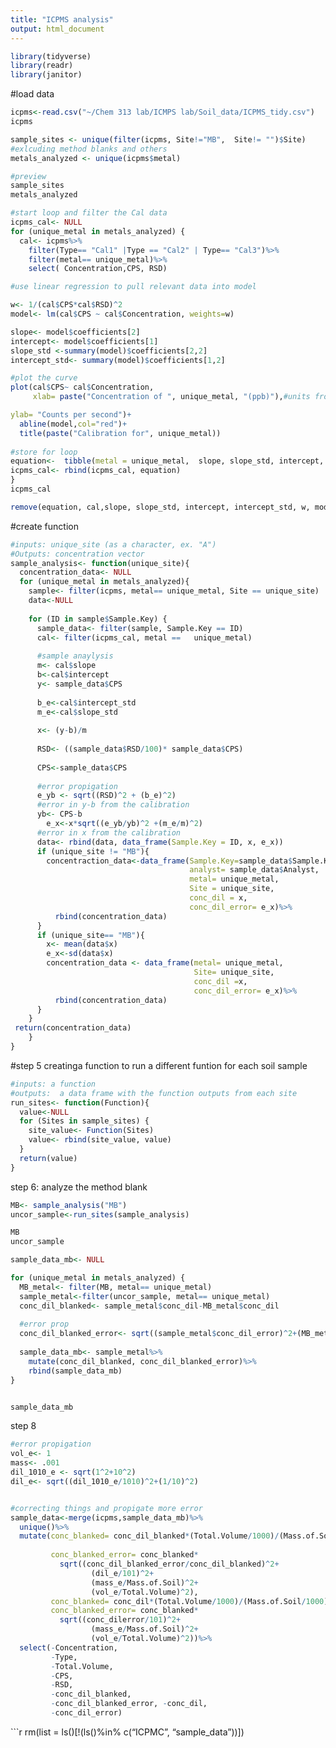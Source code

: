 ```yaml
---
title: "ICPMS analysis"
output: html_document
---
```


```r
library(tidyverse)
library(readr)
library(janitor)

```

#load data
```r
icpms<-read.csv("~/Chem 313 lab/ICMPS lab/Soil_data/ICPMS_tidy.csv")
icpms
```

```r
sample_sites <- unique(filter(icpms, Site!="MB",  Site!= "")$Site)
#exlcuding method blanks and others
metals_analyzed <- unique(icpms$metal)

#preview
sample_sites
metals_analyzed

```

```r
#start loop and filter the Cal data
icpms_cal<- NULL
for (unique_metal in metals_analyzed) {
  cal<- icpms%>%
    filter(Type== "Cal1" |Type == "Cal2" | Type== "Cal3")%>%
    filter(metal== unique_metal)%>%
    select( Concentration,CPS, RSD)

#use linear regression to pull relevant data into model

w<- 1/(cal$CPS*cal$RSD)^2
model<- lm(cal$CPS ~ cal$Concentration, weights=w)

slope<- model$coefficients[2]
intercept<- model$coefficients[1]
slope_std <-summary(model)$coefficients[2,2]
intercept_std<- summary(model)$coefficients[1,2]

#plot the curve
plot(cal$CPS~ cal$Concentration,
     xlab= paste("Concentration of ", unique_metal, "(ppb)"),#units from the standard(ug/L)

ylab= "Counts per second")+
  abline(model,col="red")+
  title(paste("Calibration for", unique_metal))
     
#store for loop
equation<-  tibble(metal = unique_metal,  slope, slope_std, intercept, intercept_std)
icpms_cal<- rbind(icpms_cal, equation)
}
icpms_cal

remove(equation, cal,slope, slope_std, intercept, intercept_std, w, model, unique_metal)
```

#create function 
```r
#inputs: unique_site (as a character, ex. "A")
#Outputs: concentration vector
sample_analysis<- function(unique_site){
  concentration_data<- NULL
  for (unique_metal in metals_analyzed){
    sample<- filter(icpms, metal== unique_metal, Site == unique_site)
    data<-NULL
    
    for (ID in sample$Sample.Key) {
      sample_data<- filter(sample, Sample.Key == ID)
      cal<- filter(icpms_cal, metal ==   unique_metal)
      
      #sample anaylysis
      m<- cal$slope
      b<-cal$intercept
      y<- sample_data$CPS
      
      b_e<-cal$intercept_std
      m_e<-cal$slope_std
      
      x<- (y-b)/m
      
      RSD<- ((sample_data$RSD/100)* sample_data$CPS)
      
      CPS<-sample_data$CPS
      
      #error propigation
      e_yb <- sqrt((RSD)^2 + (b_e)^2)
      #error in y-b from the calibration
      yb<- CPS-b
        e_x<-x*sqrt((e_yb/yb)^2 +(m_e/m)^2)
      #error in x from the calibration
      data<- rbind(data, data_frame(Sample.Key = ID, x, e_x))
      if (unique_site != "MB"){
        concentraction_data<-data_frame(Sample.Key=sample_data$Sample.Key,
                                        analyst= sample_data$Analyst,
                                        metal= unique_metal,
                                        Site = unique_site,
                                        conc_dil = x,
                                        conc_dil_error= e_x)%>%
          rbind(concentration_data)
      }
      if (unique_site== "MB"){
        x<- mean(data$x)
        e_x<-sd(data$x)
        concentration_data <- data_frame(metal= unique_metal,
                                         Site= unique_site,
                                         conc_dil =x,
                                         conc_dil_error= e_x)%>%
          rbind(concentration_data)
      }
    }
 return(concentration_data) 
    }
}
```

#step  5 creatinga function to run a different funtion for each soil sample
```r
#inputs: a function
#outputs:  a data frame with the function outputs from each site
run_sites<- function(Function){
  value<-NULL
  for (Sites in sample_sites) {
    site_value<- Function(Sites)
    value<- rbind(site_value, value)
  }
  return(value)
}
```

step 6: analyze the method blank
```r
MB<- sample_analysis("MB")
uncor_sample<-run_sites(sample_analysis)

MB
uncor_sample
```

```r

sample_data_mb<- NULL

for (unique_metal in metals_analyzed) {
  MB_metal<- filter(MB, metal== unique_metal)
  sample_metal<-filter(uncor_sample, metal== unique_metal)
  conc_dil_blanked<- sample_metal$conc_dil-MB_metal$conc_dil
  
  #error prop
  conc_dil_blanked_error<- sqrt((sample_metal$conc_dil_error)^2+(MB_metal$conc_dil_error)^2)
  
  sample_data_mb<- sample_metal%>%
    mutate(conc_dil_blanked, conc_dil_blanked_error)%>%
    rbind(sample_data_mb)
}


sample_data_mb
```
step 8
```r
#error propigation
vol_e<- 1
mass<- .001
dil_1010_e <- sqrt(1^2+10^2)
dil_e<- sqrt((dil_1010_e/1010)^2+(1/10)^2)


#correcting things and propigate more error
sample_data<-merge(icpms,sample_data_mb)%>%
  unique()%>%
  mutate(conc_blanked= conc_dil_blanked*(Total.Volume/1000)/(Mass.of.Soil/1000)*101,
         
         conc_blanked_error= conc_blanked*
           sqrt((conc_dil_blanked_error/conc_dil_blanked)^2+
                  (dil_e/101)^2+
                  (mass_e/Mass.of.Soil)^2+
                  (vol_e/Total.Volume)^2),
         conc_blanked= conc_dil*(Total.Volume/1000)/(Mass.of.Soil/1000)*101,
         conc_blanked_error= conc_blanked*
           sqrt((conc_dilerror/101)^2+
                  (mass_e/Mass.of.Soil)^2+
                  (vol_e/Total.Volume)^2))%>%
  select(-Concentration,
         -Type,
         -Total.Volume,
         -CPS,
         -RSD,
         -conc_dil_blanked,
         -conc_dil_blanked_error, -conc_dil,
         -conc_dil_error)


```

```r
rm(list = ls()[!(ls()%in% c("ICPMC", "sample_data"))])

